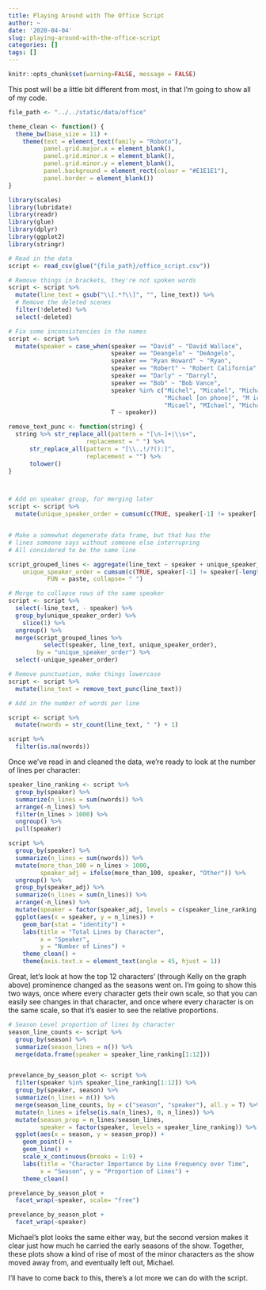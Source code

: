 ```yaml
---
title: Playing Around with The Office Script
author: ~
date: '2020-04-04'
slug: playing-around-with-the-office-script
categories: []
tags: []
---
```

```r
knitr::opts_chunk$set(warning=FALSE, message = FALSE)
```

This post will be a little bit different from most, in that I'm going to show all of my code.  

```r
file_path <- "../../static/data/office" 

theme_clean <- function() {
  theme_bw(base_size = 11) +
    theme(text = element_text(family = "Roboto"),
          panel.grid.major.x = element_blank(),
          panel.grid.minor.x = element_blank(),
          panel.grid.minor.y = element_blank(),
          panel.background = element_rect(colour = "#E1E1E1"),
          panel.border = element_blank())
}

library(scales)
library(lubridate)
library(readr)
library(glue)
library(dplyr)
library(ggplot2)
library(stringr)
```

```r
# Read in the data
script <- read_csv(glue("{file_path}/office_script.csv"))

# Remove things in brackets, they're not spoken words
script <- script %>%
  mutate(line_text = gsub("\\[.*?\\]", "", line_text)) %>%
  # Remove the deleted scenes
  filter(!deleted) %>%
  select(-deleted)
```

```r
# Fix some inconsistencies in the names
script <- script %>%
  mutate(speaker = case_when(speaker == "David" ~ "David Wallace",
                             speaker == "Deangelo" ~ "DeAngelo",
                             speaker == "Ryan Howard" ~ "Ryan",
                             speaker == "Robert" ~ "Robert California",
                             speaker == "Darly" ~ "Darryl",
                             speaker == "Bob" ~ "Bob Vance",
                             speaker %in% c("Michel", "Micahel", "Michae",
                                            "Michael [on phone]", "M ichael",
                                            "Micael", "MIchael", "Michal", "Mihael", "Miichael" ) ~ "Michael",
                             T ~ speaker))

remove_text_punc <- function(string) {
  string %>% str_replace_all(pattern = "[\n-]+|\\s+",
                      replacement = " ") %>%
      str_replace_all(pattern = "[\\.,!/?():]",
                      replacement = "") %>%
      tolower()
}



# Add on speaker group, for merging later
script <- script %>%
  mutate(unique_speaker_order = cumsum(c(TRUE, speaker[-1] != speaker[-length(speaker)])))


# Make a somewhat degenerate data frame, but that has the 
# lines someone says without someone else interrupring 
# All considered to be the same line

script_grouped_lines <- aggregate(line_text ~ speaker + unique_speaker_order, transform(script, 
    unique_speaker_order = cumsum(c(TRUE, speaker[-1] != speaker[-length(speaker)]))), 
           FUN = paste, collapse= " ")

# Merge to collapse rows of the same speaker
script <- script %>%
  select(-line_text, - speaker) %>%
  group_by(unique_speaker_order) %>%
    slice(1) %>%
  ungroup() %>%
  merge(script_grouped_lines %>%
          select(speaker, line_text, unique_speaker_order),
        by = "unique_speaker_order") %>%
  select(-unique_speaker_order)

# Remove punctuation, make things lowercase
script <- script %>%
  mutate(line_text = remove_text_punc(line_text))

# Add in the number of words per line

script <- script %>% 
  mutate(nwords = str_count(line_text, " ") + 1)

```

```r
script %>% 
  filter(is.na(nwords))
```

Once we've read in and cleaned the data, we're ready to look at the number of lines per character:

```r

speaker_line_ranking <- script %>%
  group_by(speaker) %>%
  summarize(n_lines = sum(nwords)) %>%
  arrange(-n_lines) %>%
  filter(n_lines > 1000) %>%
  ungroup() %>%
  pull(speaker)

script %>%
  group_by(speaker) %>%
  summarize(n_lines = sum(nwords)) %>%
  mutate(more_than_100 = n_lines > 1000,
         speaker_adj = ifelse(more_than_100, speaker, "Other")) %>%
  ungroup() %>%
  group_by(speaker_adj) %>%
  summarize(n_lines = sum(n_lines)) %>%
  arrange(-n_lines) %>%
  mutate(speaker = factor(speaker_adj, levels = c(speaker_line_ranking, "Other"))) %>%
  ggplot(aes(x = speaker, y = n_lines)) +
    geom_bar(stat = "identity") +
    labs(title = "Total Lines by Character",
         x = "Speaker",
         y = "Number of Lines") +
    theme_clean() +
    theme(axis.text.x = element_text(angle = 45, hjust = 1))
```

Great, let's look at how the top 12 characters' (through Kelly on the graph above) prominence changed as the seasons went on. I'm going to show this two ways, once where every character gets their own scale, so that you can easily see changes in that character, and once where every character is on the same scale, so that it's easier to see the relative proportions.  

```r
# Season Level proportion of lines by character
season_line_counts <- script %>%
  group_by(season) %>%
  summarize(season_lines = n()) %>%
  merge(data.frame(speaker = speaker_line_ranking[1:12]))


prevelance_by_season_plot <- script %>%
  filter(speaker %in% speaker_line_ranking[1:12]) %>%
  group_by(speaker, season) %>%
  summarize(n_lines = n()) %>%
  merge(season_line_counts, by = c("season", "speaker"), all.y = T) %>%
  mutate(n_lines = ifelse(is.na(n_lines), 0, n_lines)) %>%
  mutate(season_prop = n_lines/season_lines,
         speaker = factor(speaker, levels = speaker_line_ranking)) %>%
  ggplot(aes(x = season, y = season_prop)) +
    geom_point() +
    geom_line() +
    scale_x_continuous(breaks = 1:9) +
    labs(title = "Character Importance by Line Frequency over Time",
         x = "Season", y = "Proportion of Lines") +
    theme_clean()

prevelance_by_season_plot +
  facet_wrap(~speaker, scale= "free") 
```

```r
prevelance_by_season_plot +
  facet_wrap(~speaker) 
```

Michael's plot looks the same either way, but the second version makes it clear just how much he carried the early seasons of the show. Together, these plots show a kind of rise of most of the minor characters as the show moved away from, and eventually left out, Michael.  

I'll have to come back to this, there's a lot more we can do with the script. 








